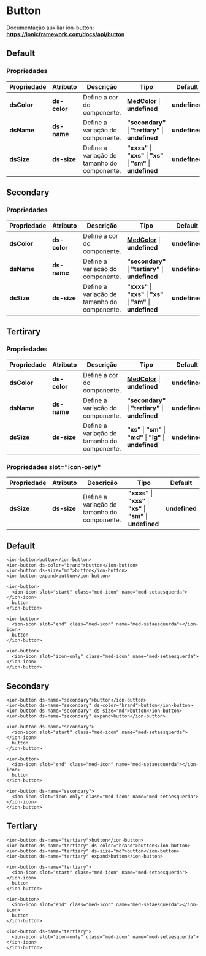 
<Meta title="Components/Global/Back Button/Usage" />

# Button

Documentação auxiliar ion-button: **https://ionicframework.com/docs/api/button**

## Default

### Propriedades

| Propriedade  | Atributo     | Descrição                                   | Tipo                                                                                                              | Default       |
| ------------ | ------------ | ------------------------------------------- | ----------------------------------------------------------------------------------------------------------------- | ------------- |
| **dsColor**  | **ds-color** | Define a cor do componente.                 | **[MedColor](http://desenv.ordomederi.com/templarios/?path=/story/enums-enums--page#medcolors)** \| **undefined** | **undefined** |
| **dsName**   | **ds-name**  | Define a variação do componente.            | **"secondary"** \| **"tertiary"** \| **undefined**                                                                | **undefined** |
| **dsSize**   | **ds-size**  | Define a variação de tamanho do componente. | **"xxxs"** \| **"xxs"** \| **"xs"** \| **"sm"** \| **undefined**                                                  | **undefined** |

## Secondary

### Propriedades

| Propriedade  | Atributo     | Descrição                                   | Tipo                                                                                                              | Default       |
| ------------ | ------------ | ------------------------------------------- | ----------------------------------------------------------------------------------------------------------------- | ------------- |
| **dsColor**  | **ds-color** | Define a cor do componente.                 | **[MedColor](http://desenv.ordomederi.com/templarios/?path=/story/enums-enums--page#medcolors)** \| **undefined** | **undefined** |
| **dsName**   | **ds-name**  | Define a variação do componente.            | **"secondary"** \| **"tertiary"** \| **undefined**                                                                | **undefined** |
| **dsSize**   | **ds-size**  | Define a variação de tamanho do componente. | **"xxxs"** \| **"xxs"** \| **"xs"** \| **"sm"** \| **undefined**                                                  | **undefined** |

## Tertirary

### Propriedades

| Propriedade  | Atributo     | Descrição                                   | Tipo                                                                                                              | Default       |
| ------------ | ------------ | ------------------------------------------- | ----------------------------------------------------------------------------------------------------------------- | ------------- |
| **dsColor**  | **ds-color** | Define a cor do componente.                 | **[MedColor](http://desenv.ordomederi.com/templarios/?path=/story/enums-enums--page#medcolors)** \| **undefined** | **undefined** |
| **dsName**   | **ds-name**  | Define a variação do componente.            | **"secondary"** \| **"tertiary"** \| **undefined**                                                                | **undefined** |
| **dsSize**   | **ds-size**  | Define a variação de tamanho do componente. | **"xs"** \| **"sm"** \| **"md"**  \| **"lg"** \| **undefined**                                                    | **undefined** |

### Propriedades slot="icon-only"

| Propriedade  | Atributo     | Descrição                                   | Tipo                                                                                                              | Default       |
| ------------ | ------------ | ------------------------------------------- | ----------------------------------------------------------------------------------------------------------------- | ------------- |
| **dsSize**   | **ds-size**  | Define a variação de tamanho do componente. | **"xxxs"** \| **"xxs"** \| **"xs"** \| **"sm"** \| **undefined**                                                  | **undefined** |

## Default

```
<ion-button>button</ion-button>
<ion-button ds-color="brand">button</ion-button>
<ion-button ds-size="md">button</ion-button>
<ion-button expand>button</ion-button>

<ion-button>
  <ion-icon slot="start" class="med-icon" name="med-setaesquerda"></ion-icon>
  button
</ion-button>

<ion-button>
  <ion-icon slot="end" class="med-icon" name="med-setaesquerda"></ion-icon>
  button
</ion-button>

<ion-button>
  <ion-icon slot="icon-only" class="med-icon" name="med-setaesquerda"></ion-icon>
</ion-button>
```

## Secondary

```
<ion-button ds-name="secondary">button</ion-button>
<ion-button ds-name="secondary" ds-color="brand">button</ion-button>
<ion-button ds-name="secondary" ds-size="md">button</ion-button>
<ion-button ds-name="secondary" expand>button</ion-button>

<ion-button ds-name="secondary">
  <ion-icon slot="start" class="med-icon" name="med-setaesquerda"></ion-icon>
  button
</ion-button>

<ion-button>
  <ion-icon slot="end" class="med-icon" name="med-setaesquerda"></ion-icon>
  button
</ion-button>

<ion-button ds-name="secondary">
  <ion-icon slot="icon-only" class="med-icon" name="med-setaesquerda"></ion-icon>
</ion-button>
```

## Tertiary

```
<ion-button ds-name="tertiary">button</ion-button>
<ion-button ds-name="tertiary" ds-color="brand">button</ion-button>
<ion-button ds-name="tertiary" ds-size="md">button</ion-button>
<ion-button ds-name="tertiary" expand>button</ion-button>

<ion-button ds-name="tertiary">
  <ion-icon slot="start" class="med-icon" name="med-setaesquerda"></ion-icon>
  button
</ion-button>

<ion-button>
  <ion-icon slot="end" class="med-icon" name="med-setaesquerda"></ion-icon>
  button
</ion-button>

<ion-button ds-name="tertiary">
  <ion-icon slot="icon-only" class="med-icon" name="med-setaesquerda"></ion-icon>
</ion-button>
```
